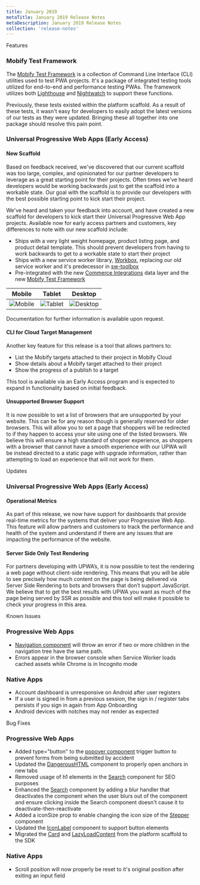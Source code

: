 ```yaml
---
title: January 2019
metaTitle: January 2019 Release Notes
metaDescription: January 2019 Release Notes
collection: 'release-notes'
---
```


<p class="c-label c--features">Features</p>

### Mobify Test Framework

The [Mobify Test Framework](../../how-to-guides/categories/testing/mobify-test-framework) is a collection of Command Line Interface (CLI) utilities used to test PWA projects. It's a package of integrated testing tools utilized for end-to-end and performance testing PWAs. The framework utilizes both [Lighthouse](https://developers.google.com/web/tools/lighthouse/) and [Nightwatch](http://nightwatchjs.org/) to support these functions.

Previously, these tests existed within the platform scaffold. As a result of these tests, it wasn't easy for developers to easily adopt the latest versions of our tests as they were updated. Bringing these all together into one package should resolve this pain point.

### Universal Progressive Web Apps (Early Access)

#### New Scaffold

Based on feedback received, we've discovered that our current scaffold was too large, complex, and opinionated for our partner developers to leverage as a great starting point for their projects. Often times we've heard developers would be working backwards just to get the scaffold into a workable state. Our goal with the scaffold is to provide our developers with the best possible starting point to kick start their project.

We've heard and taken your feedback into account, and have created a new scaffold for developers to kick start their Universal Progressive Web App projects. Available now for early access partners and customers, key differences to note with our new scaffold include:

* Ships with a very light weight homepage, product listing page, and product detail template. This should prevent developers from having to work backwards to get to a workable state to start their project
* Ships with a new service worker library, [Workbox](https://developers.google.com/web/tools/workbox/), replacing our old service worker and it's predecessor in [sw-toolbox](https://github.com/GoogleChromeLabs/sw-toolbox)
* Pre-integrated with the new [Commerce Integrations](../../apis-and-sdks/commerce-integrations/overview) data layer and the new [Mobify Test Framework](../../how-to-guides/categories/testing/mobify-test-framework)

Mobile            |  Tablet          |  Desktop
:-------------------------:|:-------------------------: | :-------------------: |
![Mobile](images/new-scaffold-mobile.png)  | ![Tablet](images/new-scaffold-tablet.png) | ![Desktop](images/new-scaffold-desktop.png)

Documentation for further information is available upon request.

#### CLI for Cloud Target Management

Another key feature for this release is a tool that allows partners to:
* List the Mobify targets attached to their project in Mobify Cloud
* Show details about a Mobify target attached to their project
* Show the progress of a publish to a target

This tool is available via an Early Access program and is expected to expand in functionality based on initial feedback.

#### Unsupported Browser Support

It is now possible to set a list of browsers that are unsupported by your website. This can be for any reason though is generally reserved for older browsers. This will allow you to set a page that shoppers will be redirected to if they happen to access your site using one of the listed browsers. We believe this will ensure a high standard of shopper experience, as shoppers with a browser that cannot have a smooth experience with our UPWA will be instead directed to a static page with upgrade information, rather than attempting to load an experience that will not work for them.

<p class="c-label c--updates">Updates</p>

### Universal Progressive Web Apps (Early Access)

#### Operational Metrics

As part of this release, we now have support for dashboards that provide real-time metrics for the systems that deliver your Progressive Web App. This feature will allow partners and customers to track the performance and health of the system and understand if there are any issues that are impacting the performance of the website.

#### Server Side Only Test Rendering

For partners developing with UPWA’s, it is now possible to test the rendering a web page without client-side rendering. This means that you will be able to see precisely how much content on the page is being delivered via Server Side Rendering to bots and browsers that don’t support JavaScript. We believe that to get the best results with UPWA you want as much of the page being served by SSR as possible and this tool will make it possible to check your progress in this area.

<p class="c-label c--known">Known Issues</p>

### Progressive Web Apps
* [Navigation component](../../apis-and-sdks/component-library/components/Nav) will throw an error if two or more children in the navigation tree have the same path.
* Errors appear in the browser console when Service Worker loads cached assets while Chrome is in Incognito mode

### Native Apps
* Account dashboard is unresponsive on Android after user registers
* If a user is signed in from a previous session, the sign in / register tabs persists if you sign in again from App Onboarding
* Android devices with notches may not render as expected

<p class="c-label c--bugs">Bug Fixes</p>

### Progressive Web Apps
* Added type="button" to the [popover component](../../apis-and-sdks/component-library/components/Popover) trigger button to prevent forms from being submitted by accident
* Updated the [DangerousHTML](../../apis-and-sdks/component-library/components/DangerousHTML) component to properly open anchors in new tabs
* Removed usage of h1 elements in the [Search](../../apis-and-sdks/component-library/components/Search) component for SEO purposes
* Enhanced the [Search](../../apis-and-sdks/component-library/components/Search) component by adding a blur handler that deactivates the component when the user blurs out of the component and ensure clicking inside the Search component doesn't cause it to deactivate-then-reactivate
* Added a iconSize prop to enable changing the icon size of the [Stepper](../../apis-and-sdks/component-library/components/Stepper) component
* Updated the [IconLabel](../../apis-and-sdks/component-library/components/IconLabel) component to support button elements
* Migrated the [Card](../../apis-and-sdks/component-library/components/Card) and [LazyLoadContent](../../apis-and-sdks/component-library/components/LazyLoadContent) from the platform scaffold to the SDK

### Native Apps
* Scroll position will now properly be reset to it's original position after exiting an input field
